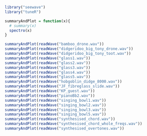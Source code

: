 
```r
library("seewave")
library("tuneR")

summaryAndPlot = function(x){
  # summary(x)
  spectro(x)
}

summaryAndPlot(readWave("bamboo_drone.wav"))
summaryAndPlot(readWave("didgeridoo_big_tony_drone.wav"))
summaryAndPlot(readWave("didgeridoo_big_tony_toot.wav"))
summaryAndPlot(readWave("glass1.wav"))
summaryAndPlot(readWave("glass2.wav"))
summaryAndPlot(readWave("glass3.wav"))
summaryAndPlot(readWave("glass4.wav"))
summaryAndPlot(readWave("glass5.wav"))
summaryAndPlot(readWave("hobgoblin_didge_8000.wav"))
summaryAndPlot(readWave("JF_fibreglass_slide.wav"))
summaryAndPlot(readWave("KP_guest.wav"))
summaryAndPlot(readWave("pianoBb2.wav"))
summaryAndPlot(readWave("singing_bowl1.wav"))
summaryAndPlot(readWave("singing_bowl2.wav"))
summaryAndPlot(readWave("singing_bowl3.wav"))
summaryAndPlot(readWave("singing_bowl5.wav"))
summaryAndPlot(readWave("synthesised_chord.wav"))
summaryAndPlot(readWave("synthesised_chord_whole_freqs.wav"))
summaryAndPlot(readWave("synthesised_overtones.wav"))
```

